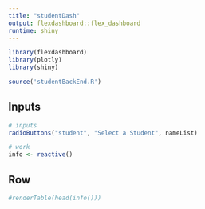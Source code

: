 ```yaml
---
title: "studentDash"
output: flexdashboard::flex_dashboard
runtime: shiny
---
```


```r
library(flexdashboard)
library(plotly)
library(shiny)

source('studentBackEnd.R')
```

Inputs {.sidebar}
------------------------------
```r
# inputs
radioButtons("student", "Select a Student", nameList)
```

```r
# work
info <- reactive()
```


Row
------------------------------
```r
#renderTable(head(info()))
```


